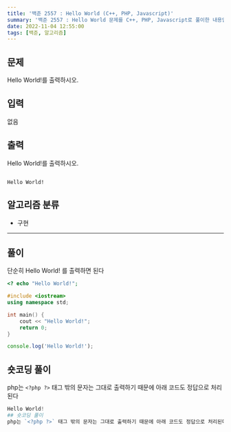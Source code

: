 ```yaml
---
title: '백준 2557 : Hello World (C++, PHP, Javascript)'
summary: '백준 2557 : Hello World 문제를 C++, PHP, Javascript로 풀이한 내용입니다.'
date: 2022-11-04 12:55:00
tags: [백준, 알고리즘]
---
```


## 문제

Hello World!를 출력하시오.

## 입력

없음

## 출력

Hello World!를 출력하시오.

```text title="예제 입력"

```

```text title="예제 출력"
Hello World!
```

## 알고리즘 분류

- 구현

---

## 풀이

단순히 Hello World! 를 출력하면 된다

```php
<? echo "Hello World!";
```

```cpp
#include <iostream>
using namespace std;

int main() {
    cout << "Hello World!";
    return 0;
}
```

```javascript
console.log('Hello World!');
```

## 숏코딩 풀이

php는 `<?php ?>` 태그 밖의 문자는 그대로 출력하기 때문에 아래 코드도 정답으로 처리된다

```php
Hello World!
## 숏코딩 풀이
php는 `<?php ?>` 태그 밖의 문자는 그대로 출력하기 때문에 아래 코드도 정답으로 처리된다
```
